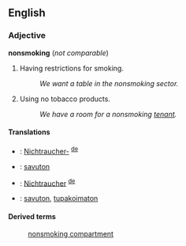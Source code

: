 ==English==
===Adjective===
'''nonsmoking''' (''not comparable'')

# Having restrictions for smoking.
#:''We want a table in the nonsmoking sector.''
# Using no tobacco products.
#:''We have a room for a nonsmoking [[tenant]].''

====Translations====
{{trans-top|having restrictions for smoking}}
*{{de}}: [[Nichtraucher-]] <sup>[[:de:Nichtraucher-|de]]</sup>
*{{fi}}: [[savuton]]
{{trans-bottom}}

{{trans-top|not using tobacco}}
*{{de}}: [[Nichtraucher]] <sup>[[:de:Nichtraucher|de]]</sup>
*{{fi}}: [[savuton]], [[tupakoimaton]]
{{trans-bottom}}

====Derived terms====
:[[nonsmoking compartment]]